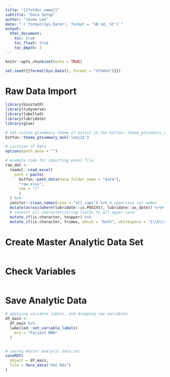 ```yaml
---
title: "{{folder_name}}"
subtitle: "Data Setup"
author: "Jasme Lee"
date: "`r format(Sys.Date(), format = '%B %d, %Y')`"
output:
  html_document:
    toc: true
    toc_float: true
    toc_depth: 2
---
```


```r
knitr::opts_chunk$set(echo = TRUE)

set.seed({{format(Sys.Date(), format = "%Y%m%d")}})
```

# Raw Data Import

```r
library(biostatR)
library(tidyverse)
library(labelled)
library(lubridate)
library(glue)

# Set custom gtsummary theme if exists in the bstfun::theme_gtsummary_msk
bstfun::theme_gtsummary_msk('leej22')

# Location of data
options(path_data = "")

# example code for importing excel file
raw_dat <-
  readxl::read_excel(
    path = paste(
      bstfun::path_data(data_folder_name = "data"),
      "raw.xlsx",
      sep = "/"
      )
  ) %>%
  janitor::clean_names(case = "all_caps") %>% # uppercase col names
  mutate(across(where(lubridate::is.POSIXt), lubridate::as_date)) %>%# use lubridates 
  # convert all character/string fields to all upper case 
  mutate_if(is.character, toupper) %>%
  mutate_if(is.character, trimws, which = "both", whitespace = "[\\h\\v]") # get rid of whitespace

```

# Create Master Analytic Data Set

```r

```


# Check Variables

```r

```

# Save Analytic Data

```r
# applying variable labels, and dropping raw variables
df_main <- 
  df_main %>%
  labelled::set_variable_labels(
    mrn = "Patient MRN"
  )


# saving master analytic data set
saveRDS(
  object = df_main,
  file = here_data("dat.Rds")
)
```
